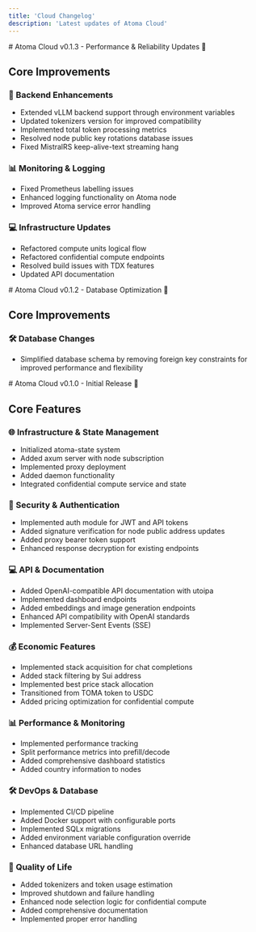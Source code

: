 ```yaml
---
title: 'Cloud Changelog'
description: 'Latest updates of Atoma Cloud'
---
```


<Update label="2025-01-06" description="v0.1.3">
# Atoma Cloud v0.1.3 - Performance & Reliability Updates 🚀

## Core Improvements

### 🔧 Backend Enhancements
- Extended vLLM backend support through environment variables
- Updated tokenizers version for improved compatibility
- Implemented total token processing metrics
- Resolved node public key rotations database issues
- Fixed MistralRS keep-alive-text streaming hang

### 📊 Monitoring & Logging
- Fixed Prometheus labelling issues
- Enhanced logging functionality on Atoma node
- Improved Atoma service error handling

### 💻 Infrastructure Updates
- Refactored compute units logical flow
- Refactored confidential compute endpoints
- Resolved build issues with TDX features
- Updated API documentation
</Update>

<Update label="2024-12-26" description="v0.1.2">
# Atoma Cloud v0.1.2 - Database Optimization 🔧

## Core Improvements

### 🛠️ Database Changes
- Simplified database schema by removing foreign key constraints for improved performance and flexibility

</Update>

<Update label="2024-12-21" description="v0.1.0">
# Atoma Cloud v0.1.0 - Initial Release 🚀

## Core Features

### 🌐 Infrastructure & State Management
- Initialized atoma-state system
- Added axum server with node subscription
- Implemented proxy deployment
- Added daemon functionality
- Integrated confidential compute service and state

### 🔐 Security & Authentication
- Implemented auth module for JWT and API tokens
- Added signature verification for node public address updates
- Added proxy bearer token support
- Enhanced response decryption for existing endpoints

### 💻 API & Documentation
- Added OpenAI-compatible API documentation with utoipa
- Implemented dashboard endpoints
- Added embeddings and image generation endpoints
- Enhanced API compatibility with OpenAI standards
- Implemented Server-Sent Events (SSE)

### 💰 Economic Features
- Implemented stack acquisition for chat completions
- Added stack filtering by Sui address
- Implemented best price stack allocation
- Transitioned from TOMA token to USDC
- Added pricing optimization for confidential compute

### 📊 Performance & Monitoring
- Implemented performance tracking
- Split performance metrics into prefill/decode
- Added comprehensive dashboard statistics
- Added country information to nodes

### 🛠️ DevOps & Database
- Implemented CI/CD pipeline
- Added Docker support with configurable ports
- Implemented SQLx migrations
- Added environment variable configuration override
- Enhanced database URL handling

### 🔧 Quality of Life
- Added tokenizers and token usage estimation
- Improved shutdown and failure handling
- Enhanced node selection logic for confidential compute
- Added comprehensive documentation
- Implemented proper error handling

</Update>
